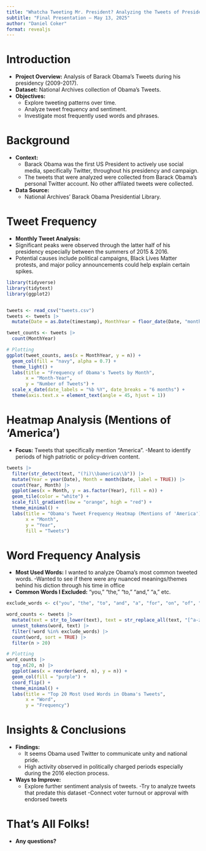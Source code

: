 ```yaml
---
title: "Whatcha Tweeting Mr. President? Analyzing the Tweets of President Barack Obama"
subtitle: "Final Presentation – May 13, 2025"
author: "Daniel Coker"
format: revealjs
---
```


# Introduction

- **Project Overview:** Analysis of Barack Obama's Tweets during his presidency (2009-2017).
- **Dataset:** National Archives collection of Obama's Tweets.
- **Objectives:**
  - Explore tweeting patterns over time.
  - Analyze tweet frequency and sentiment.
  - Investigate most frequently used words and phrases.

# Background

- **Context:**
  - Barack Obama was the first US President to actively use social media, specifically Twitter, throughout his presidency and campaign.
  - The tweets that were analyzed were collected from Barack Obama's personal Twitter account. No other affilated tweets were collected.
- **Data Source:**
  - National Archives' Barack Obama Presidential Library.


# Tweet Frequency

- **Monthly Tweet Analysis:**
- Significant peaks were observed through the latter half of his presidency especially between the summers of  2015 & 2016.
- Potential causes include political campaigns, Black Lives Matter protests, and major policy announcements could help explain certain spikes.

```r
library(tidyverse)
library(tidytext)
library(ggplot2) 


tweets <- read_csv("tweets.csv")
tweets <- tweets |>
  mutate(Date = as.Date(timestamp), MonthYear = floor_date(Date, "month")) 

tweet_counts <- tweets |>
  count(MonthYear)

# Plotting
ggplot(tweet_counts, aes(x = MonthYear, y = n)) +
  geom_col(fill = "navy", alpha = 0.7) +
  theme_light() +
  labs(title = "Frequency of Obama's Tweets by Month",
       x = "Month-Year",
       y = "Number of Tweets") +
  scale_x_date(date_labels = "%b %Y", date_breaks = "6 months") +
  theme(axis.text.x = element_text(angle = 45, hjust = 1))
```



# Heatmap Analysis (Mentions of 'America')

- **Focus:** Tweets that specifically mention "America".
-Meant to identify periods of high patriotic or policy-driven content.

```r
tweets |>
  filter(str_detect(text, "(?i)\\bamerica\\b")) |>  
  mutate(Year = year(Date), Month = month(Date, label = TRUE)) |>
  count(Year, Month) |>
  ggplot(aes(x = Month, y = as.factor(Year), fill = n)) +
  geom_tile(color = "white") +
  scale_fill_gradient(low = "orange", high = "red") +
  theme_minimal() +
  labs(title = "Obama's Tweet Frequency Heatmap (Mentions of 'America')",
       x = "Month",
       y = "Year",
       fill = "Tweets")
```



# Word Frequency Analysis

- **Most Used Words:** I wanted to analyze Obama's most common tweeted words. 
-Wanted to see if there were any nuanced meanings/themes behind his diction through his time in office
- **Common Words I Excluded:** "you," "the," "to," "and," "a," etc.

```r
exclude_words <- c("you", "the", "to", "and", "a", "for", "on", "of", "rt")

word_counts <- tweets |>
  mutate(text = str_to_lower(text), text = str_replace_all(text, "[^a-z\\s]", "")) |>
  unnest_tokens(word, text) |>
  filter(!word %in% exclude_words) |>
  count(word, sort = TRUE) |>
  filter(n > 20)

# Plotting
word_counts |>
  top_n(20, n) |>
  ggplot(aes(x = reorder(word, n), y = n)) +
  geom_col(fill = "purple") +
  coord_flip() +
  theme_minimal() +
  labs(title = "Top 20 Most Used Words in Obama's Tweets",
       x = "Word",
       y = "Frequency")
```



# Insights & Conclusions

- **Findings:**
  - It seems Obama used Twitter to communicate unity and national pride.
  - High activity observed in politically charged periods especially during the 2016 election process.
- **Ways to Improve:**
  - Explore further sentiment analysis of tweets.
  -Try to analyze tweets that predate this dataset
 -Connect voter turnout or approval with endorsed tweets



# That's All Folks!

- **Any questions?**
